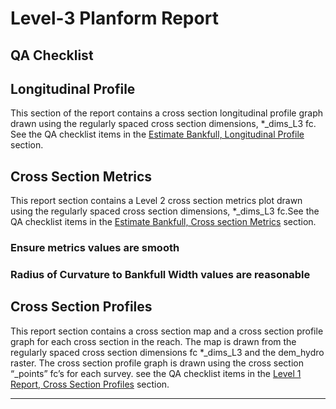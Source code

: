 



# Level-3 Planform Report {#L3_report_qa}

## QA Checklist 

## Longitudinal Profile
This section of the report contains a cross section longitudinal profile graph drawn using the regularly spaced cross section dimensions, *_dims_L3 fc. See the QA checklist items in the [Estimate Bankfull, Longitudinal Profile](#estimate_bankfull_long_profile) section. 

## Cross Section Metrics
This report section contains a Level 2 cross section metrics plot drawn using the regularly spaced cross section dimensions, *_dims_L3 fc.See the QA checklist items in the [Estimate Bankfull, Cross section Metrics](#estimate_bankfull_xs_metrics) section.

### Ensure metrics values are smooth

### Radius of Curvature to Bankfull Width values are reasonable

## Cross Section Profiles
This report section contains a cross section map and a cross section profile graph for each cross section in the reach. The map is drawn from the regularly spaced cross section dimensions fc *_dims_L3 and the dem_hydro raster. The cross section profile graph is drawn using the cross section "_points" fc's for each survey. see the QA checklist items in the [Level 1 Report, Cross Section Profiles](#L1_xs_profiles) section. 


***
